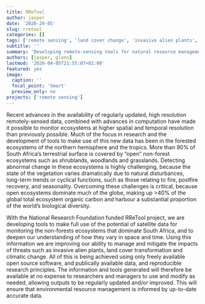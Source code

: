```yaml
---
title: RReTool
author: jasper
date: '2020-20-05'
slug: rretool
categories: []
tags: ['remote sensing', 'land cover change', 'invasive alien plants', 'land-use management', 'fire', 'RReTool']
subtitle: ''
summary: 'Developing remote-sensing tools for natural resource management'
authors: [jasper, glenn]
lastmod: '2020-04-05T21:55:07+02:00'
featured: yes
image:
  caption: ''
  focal_point: 'Smart'
  preview_only: no
projects: ['remote sensing']
---
```


Recent advances in the availability of regularly updated, high resolution remotely-sensed data, combined with advances in computation have made it possible to monitor ecosystems at higher spatial and temporal resolution than previously possible. Much of the focus in research and the development of tools to make use of this new data has been in the forested ecosystems of the northern hemisphere and the tropics. More than 90% of South Africa’s terrestrial surface is covered by "open" non-forest ecosystems such as shrublands, woodlands and grasslands. Detecting abnormal change in these ecosystems is highly challenging, because the state of the vegetation varies dramatically due to natural disturbances, long-term trends or cyclical functions, such as those relating to fire, postfire recovery, and seasonality. Overcoming these challenges is critical, because open ecosystems dominate much of the globe, making up >40% of the global total ecosystem organic carbon and harbour a substantial proportion of the world’s biological diversity. 

With the National Research Foundation funded RReTool project, we are developing tools to make full use of the potential of satellite data for monitoring the non-forests ecosystems that dominate South Africa, and to deepen our understanding of how they vary in space and time. Using this information we are improving our ability to manage and mitigate the impacts of threats such as invasive alien plants, land cover transformation and climatic change. All of this is being achieved using only freely available open source software, and publically available data, and reproducible research principles. The information and tools generated will therefore be available at no expense to researchers and managers to use and modify as needed, allowing outputs to be regularly updated and/or improved. This will ensure that environmental resource management is informed by up-to-date accurate data. 
